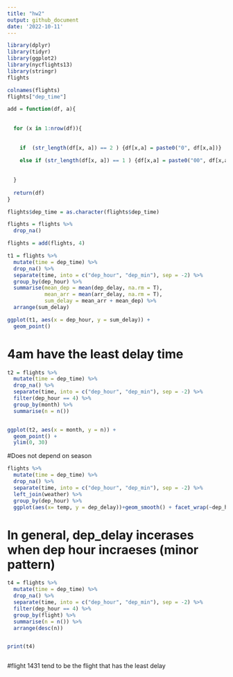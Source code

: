 ```yaml
---
title: "hw2"
output: github_document
date: '2022-10-11'
---
```




```r
library(dplyr)
library(tidyr)
library(ggplot2)
library(nycflights13)
library(stringr)
flights

colnames(flights)
flights["dep_time"]
```

```r

add = function(df, a){
  
  
  for (x in 1:nrow(df)){
    
    
    if  (str_length(df[x, a]) == 2 ) {df[x,a] = paste0("0", df[x,a])}
    
    else if (str_length(df[x, a]) == 1 ) {df[x,a] = paste0("00", df[x,a])}
  
    
  }
  
  return(df)
}

flights$dep_time = as.character(flights$dep_time)

flights = flights %>% 
  drop_na()

flights = add(flights, 4)


```

```r
t1 = flights %>% 
  mutate(time = dep_time) %>% 
  drop_na() %>% 
  separate(time, into = c("dep_hour", "dep_min"), sep = -2) %>% 
  group_by(dep_hour) %>% 
  summarise(mean_dep = mean(dep_delay, na.rm = T),
            mean_arr = mean(arr_delay, na.rm = T),
            sum_delay = mean_arr + mean_dep) %>% 
  arrange(sum_delay) 

ggplot(t1, aes(x = dep_hour, y = sum_delay)) +
  geom_point()


```
# 4am have the least delay time


```r
t2 = flights %>% 
  mutate(time = dep_time) %>% 
  drop_na() %>% 
  separate(time, into = c("dep_hour", "dep_min"), sep = -2) %>% 
  filter(dep_hour == 4) %>% 
  group_by(month) %>% 
  summarise(n = n())


ggplot(t2, aes(x = month, y = n)) +
  geom_point() + 
  ylim(0, 30)

```
#Does not depend on season

```r


flights %>% 
  mutate(time = dep_time) %>% 
  drop_na() %>% 
  separate(time, into = c("dep_hour", "dep_min"), sep = -2) %>% 
  left_join(weather) %>% 
  group_by(dep_hour) %>% 
  ggplot(aes(x= temp, y = dep_delay))+geom_smooth() + facet_wrap(~dep_hour)

```
#  In general, dep_delay incerases when dep hour incraeses (minor pattern)


```r
t4 = flights %>% 
  mutate(time = dep_time) %>% 
  drop_na() %>% 
  separate(time, into = c("dep_hour", "dep_min"), sep = -2) %>% 
  filter(dep_hour == 4) %>% 
  group_by(flight) %>% 
  summarise(n = n()) %>% 
  arrange(desc(n))


print(t4)



```
#flight 1431 tend to be the flight that has the least delay
